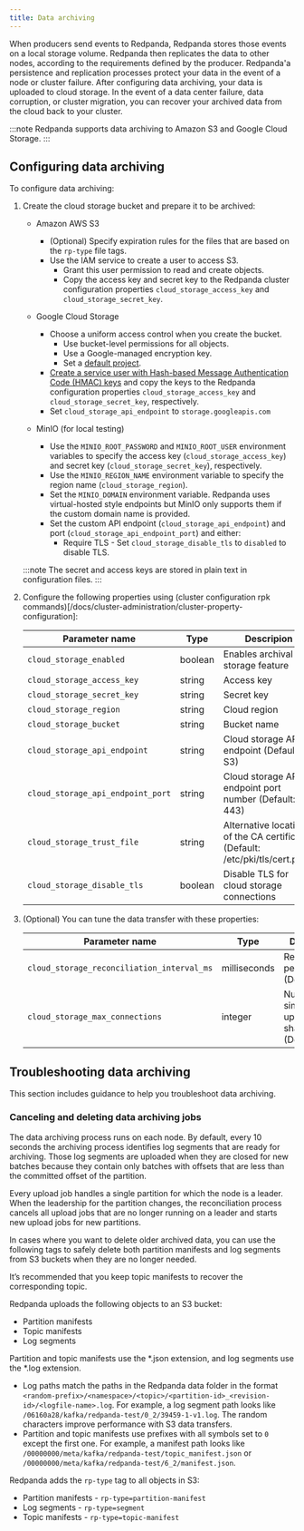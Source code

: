 ```yaml
---
title: Data archiving
---
```


<head>
    <meta name="title" content="Data archiving | Redpanda Docs"/>
    <meta name="description" content="Setup data archiving on Redpanda."/>
</head>

When producers send events to Redpanda, Redpanda stores those events on a local storage volume.
Redpanda then replicates the data to other nodes,
according to the requirements defined by the producer.
Redpanda'a persistence and replication processes protect your data in the event of a node or cluster failure. 
After configuring data archiving, your data is uploaded to cloud storage. 
In the event of a data center failure, data corruption, or cluster migration, you can recover your archived data from the cloud back to your cluster.

:::note
Redpanda supports data archiving to Amazon S3 and Google Cloud Storage. 
:::

## Configuring data archiving

To configure data archiving:
1. Create the cloud storage bucket and prepare it to be archived:

    - Amazon AWS S3
        - (Optional) Specify expiration rules for the files that are based on the `rp-type` file tags.
        - Use the IAM service to create a user to access S3.
            - Grant this user permission to read and create objects.
            - Copy the access key and secret key to the Redpanda cluster configuration properties `cloud_storage_access_key` and `cloud_storage_secret_key`.

    - Google Cloud Storage
        - Choose a uniform access control when you create the bucket.
            - Use bucket-level permissions for all objects.
            - Use a Google-managed encryption key.
            - Set a [default project](https://cloud.google.com/storage/docs/migrating#defaultproj).
        - [Create a service user with Hash-based Message Authentication Code (HMAC) keys](https://cloud.google.com/storage/docs/authentication/managing-hmackeys)
            and copy the keys to the Redpanda configuration properties `cloud_storage_access_key` and `cloud_storage_secret_key`, respectively. 
        - Set `cloud_storage_api_endpoint` to `storage.googleapis.com`
    - MinIO (for local testing)
        - Use the `MINIO_ROOT_PASSWORD` and `MINIO_ROOT_USER` environment variables to specify the access key (`cloud_storage_access_key`) and secret key (`cloud_storage_secret_key`), respectively.
        - Use the `MINIO_REGION_NAME` environment variable to specify the region name (`cloud_storage_region`).
        - Set the `MINIO_DOMAIN` environment variable. Redpanda uses virtual-hosted style endpoints but MinIO only supports them if the custom domain name is provided.
        - Set the custom API endpoint (`cloud_storage_api_endpoint`) and port (`cloud_storage_api_endpoint_port`) and either:
          - Require TLS - Set `cloud_storage_disable_tls` to `disabled` to disable TLS.

    :::note
    The secret and access keys are stored in plain text in configuration files.
    :::

2. Configure the following properties using (cluster configuration rpk commands)[/docs/cluster-administration/cluster-property-configuration]:

    | Parameter name                                | Type         | Descripion                                              |
    |-----------------------------------------------|--------------|---------------------------------------------------------|
    | `cloud_storage_enabled`                       | boolean      | Enables archival storage feature                        |
    | `cloud_storage_access_key`                    | string       | Access key                                           |
    | `cloud_storage_secret_key`                    | string       | Secret key                                           |
    | `cloud_storage_region`                        | string       | Cloud region                                              |
    | `cloud_storage_bucket`                        | string       | Bucket name                                              |
    | `cloud_storage_api_endpoint`                  | string       | Cloud storage API endpoint (Default: S3)     |
    | `cloud_storage_api_endpoint_port`             | string       | Cloud storage API endpoint port number (Default: 443)    |
    | `cloud_storage_trust_file`                    | string       | Alternative location of the CA certificate (Default: /etc/pki/tls/cert.pem) |
    | `cloud_storage_disable_tls`                   | boolean      | Disable TLS for cloud storage connections               |

3. (Optional) You can tune the data transfer with these properties:

    | Parameter name                                | Type         | Descripion                                              |
    |-----------------------------------------------|--------------|---------------------------------------------------------|
    | `cloud_storage_reconciliation_interval_ms`    | milliseconds | Reconciliation period (Default: 10s)                   |
    | `cloud_storage_max_connections`               | integer      | Number of simultaneous uploads per shard (Default: 20) |

## Troubleshooting data archiving

This section includes guidance to help you troubleshoot data archiving. 

### Canceling and deleting data archiving jobs

The data archiving process runs on each node. By default, every 10 seconds the archiving process identifies log segments that are ready for archiving. Those log segments are uploaded when they are closed for new batches because they contain only batches with offsets that are less than the committed offset of the partition. 

Every upload job handles a single partition for which the node is a leader.
When the leadership for the partition changes, the reconciliation process cancels all upload jobs that are no longer running on a leader and starts new upload jobs for new partitions. 

In cases where you want to delete older archived data, you can use the following tags to safely delete both partition manifests and log segments from S3 buckets when they are no longer needed.

It’s recommended that you keep topic manifests to recover the corresponding topic.

Redpanda uploads the following objects to an S3 bucket:
- Partition manifests
- Topic manifests
- Log segments

Partition and topic manifests use the *.json extension, and log segments use the *.log extension.
- Log paths match the paths in the Redpanda data folder in the format `<random-prefix>/<namespace>/<topic>/<partition-id>_<revision-id>/<logfile-name>.log`. For example, a log segment path looks like `/06160a28/kafka/redpanda-test/0_2/39459-1-v1.log`. The random characters improve performance with S3 data transfers. 
- Partition and topic manifests use prefixes with all symbols set to `0` except the first one. For example, a manifest path looks like `/00000000/meta/kafka/redpanda-test/topic_manifest.json` or `/00000000/meta/kafka/redpanda-test/6_2/manifest.json`.

Redpanda adds the `rp-type` tag to all objects in S3:
- Partition manifests - `rp-type=partition-manifest`
- Log segments - `rp-type=segment`
- Topic manifests - `rp-type=topic-manifest`
